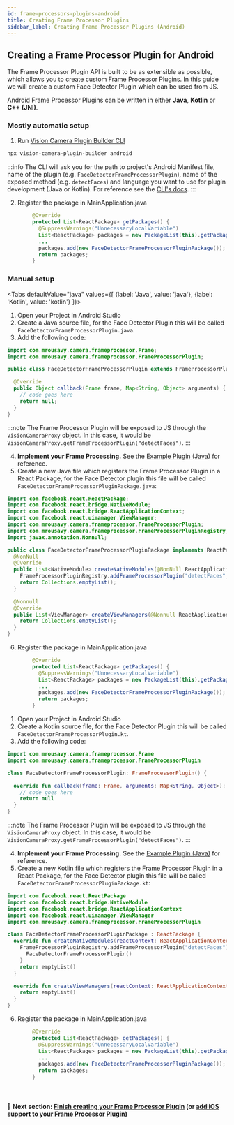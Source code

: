 ```yaml
---
id: frame-processors-plugins-android
title: Creating Frame Processor Plugins
sidebar_label: Creating Frame Processor Plugins (Android)
---
```



## Creating a Frame Processor Plugin for Android

The Frame Processor Plugin API is built to be as extensible as possible, which allows you to create custom Frame Processor Plugins.
In this guide we will create a custom Face Detector Plugin which can be used from JS.

Android Frame Processor Plugins can be written in either **Java**, **Kotlin** or **C++ (JNI)**.

### Mostly automatic setup

1. Run [Vision Camera Plugin Builder CLI](https://github.com/mateusz1913/vision-camera-plugin-builder)

```sh
npx vision-camera-plugin-builder android
```

:::info
The CLI will ask you for the path to project's Android Manifest file, name of the plugin (e.g. `FaceDetectorFrameProcessorPlugin`), name of the exposed method (e.g. `detectFaces`) and language you want to use for plugin development (Java or Kotlin).
For reference see the [CLI's docs](https://github.com/mateusz1913/vision-camera-plugin-builder#%EF%B8%8F-options).
:::

2. Register the package in MainApplication.java

```java {6}
        @Override
        protected List<ReactPackage> getPackages() {
          @SuppressWarnings("UnnecessaryLocalVariable")
          List<ReactPackage> packages = new PackageList(this).getPackages();
          ...
          packages.add(new FaceDetectorFrameProcessorPluginPackage()); // <- add
          return packages;
        }
```

### Manual setup

<Tabs
  defaultValue="java"
  values={[
    {label: 'Java', value: 'java'},
    {label: 'Kotlin', value: 'kotlin'}
  ]}>
<TabItem value="java">

1. Open your Project in Android Studio
2. Create a Java source file, for the Face Detector Plugin this will be called `FaceDetectorFrameProcessorPlugin.java`.
3. Add the following code:

```java {8}
import com.mrousavy.camera.frameprocessor.Frame;
import com.mrousavy.camera.frameprocessor.FrameProcessorPlugin;

public class FaceDetectorFrameProcessorPlugin extends FrameProcessorPlugin {

  @Override
  public Object callback(Frame frame, Map<String, Object> arguments) {
    // code goes here
    return null;
  }
}
```

:::note
The Frame Processor Plugin will be exposed to JS through the `VisionCameraProxy` object. In this case, it would be `VisionCameraProxy.getFrameProcessorPlugin("detectFaces")`.
:::

4. **Implement your Frame Processing.** See the [Example Plugin (Java)](https://github.com/mrousavy/react-native-vision-camera/blob/main/package/example/android/app/src/main/java/com/mrousavy/camera/example/ExampleFrameProcessorPlugin.java) for reference.
5. Create a new Java file which registers the Frame Processor Plugin in a React Package, for the Face Detector plugin this file will be called `FaceDetectorFrameProcessorPluginPackage.java`:

```java {13}
import com.facebook.react.ReactPackage;
import com.facebook.react.bridge.NativeModule;
import com.facebook.react.bridge.ReactApplicationContext;
import com.facebook.react.uimanager.ViewManager;
import com.mrousavy.camera.frameprocessor.FrameProcessorPlugin;
import com.mrousavy.camera.frameprocessor.FrameProcessorPluginRegistry;
import javax.annotation.Nonnull;

public class FaceDetectorFrameProcessorPluginPackage implements ReactPackage {
  @NonNull
  @Override
  public List<NativeModule> createNativeModules(@NonNull ReactApplicationContext reactContext) {
    FrameProcessorPluginRegistry.addFrameProcessorPlugin("detectFaces", options -> new FaceDetectorFrameProcessorPlugin());
    return Collections.emptyList();
  }

  @Nonnull
  @Override
  public List<ViewManager> createViewManagers(@Nonnull ReactApplicationContext reactContext) {
    return Collections.emptyList();
  }
}
```

6. Register the package in MainApplication.java

```java {6}
        @Override
        protected List<ReactPackage> getPackages() {
          @SuppressWarnings("UnnecessaryLocalVariable")
          List<ReactPackage> packages = new PackageList(this).getPackages();
          ...
          packages.add(new FaceDetectorFrameProcessorPluginPackage()); // <- add
          return packages;
        }
```

</TabItem>
<TabItem value="kotlin">

1. Open your Project in Android Studio
2. Create a Kotlin source file, for the Face Detector Plugin this will be called `FaceDetectorFrameProcessorPlugin.kt`.
3. Add the following code:

```kotlin {7}
import com.mrousavy.camera.frameprocessor.Frame
import com.mrousavy.camera.frameprocessor.FrameProcessorPlugin

class FaceDetectorFrameProcessorPlugin: FrameProcessorPlugin() {

  override fun callback(frame: Frame, arguments: Map<String, Object>): Any? {
    // code goes here
    return null
  }
}
```

:::note
The Frame Processor Plugin will be exposed to JS through the `VisionCameraProxy` object. In this case, it would be `VisionCameraProxy.getFrameProcessorPlugin("detectFaces")`.
:::

4. **Implement your Frame Processing.** See the [Example Plugin (Java)](https://github.com/mrousavy/react-native-vision-camera/blob/main/package/example/android/app/src/main/java/com/mrousavy/camera/example/ExampleFrameProcessorPlugin.java) for reference.
5. Create a new Kotlin file which registers the Frame Processor Plugin in a React Package, for the Face Detector plugin this file will be called `FaceDetectorFrameProcessorPluginPackage.kt`:

```kotlin {9-11}
import com.facebook.react.ReactPackage
import com.facebook.react.bridge.NativeModule
import com.facebook.react.bridge.ReactApplicationContext
import com.facebook.react.uimanager.ViewManager
import com.mrousavy.camera.frameprocessor.FrameProcessorPlugin

class FaceDetectorFrameProcessorPluginPackage : ReactPackage {
  override fun createNativeModules(reactContext: ReactApplicationContext): List<NativeModule> {
    FrameProcessorPluginRegistry.addFrameProcessorPlugin("detectFaces") { options ->
      FaceDetectorFrameProcessorPlugin()
    }
    return emptyList()
  }

  override fun createViewManagers(reactContext: ReactApplicationContext): List<ViewManager<*, *>> {
    return emptyList()
  }
}
```

6. Register the package in MainApplication.java

```java {6}
        @Override
        protected List<ReactPackage> getPackages() {
          @SuppressWarnings("UnnecessaryLocalVariable")
          List<ReactPackage> packages = new PackageList(this).getPackages();
          ...
          packages.add(new FaceDetectorFrameProcessorPluginPackage()); // <- add
          return packages;
        }
```

</TabItem>
</Tabs>

<br />

#### 🚀 Next section: [Finish creating your Frame Processor Plugin](frame-processors-plugins-final) (or [add iOS support to your Frame Processor Plugin](frame-processors-plugins-ios))
